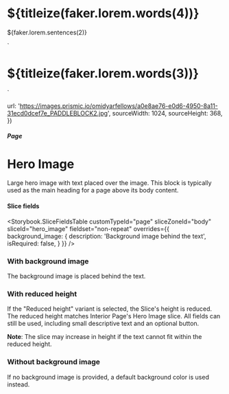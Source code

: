 


  <h1>${titleize(faker.lorem.words(4))}</h1>
  <p>${faker.lorem.sentences(2)}</p>
`

  <h1>${titleize(faker.lorem.words(3))}</h1>
`

  url: 'https://images.prismic.io/omidyarfellows/a0e8ae76-e0d6-4950-8a11-31ecd0dcef7e_PADDLEBLOCK2.jpg',
  sourceWidth: 1024,
  sourceHeight: 368,
})

<Meta title="Pages/Hero Image" component={PageBodyHeroImage} />

##### Page

# Hero Image

Large hero image with text placed over the image. This block is typically used
as the main heading for a page above its body content.

#### Slice fields

<Storybook.SliceFieldsTable
  customTypeId="page"
  sliceZoneId="body"
  sliceId="hero_image"
  fieldset="non-repeat"
  overrides={{
    background_image: {
      description: 'Background image behind the text',
      isRequired: false,
    }
  }}
/>

### With background image

The background image is placed behind the text.

<Canvas withSource="none">
  <Story name="With background image">
    <PageBodyHeroImage
      nextSharesBg={false}
      textHTML={textHTML}
      buttonHref="#"
      backgroundImageFluid={backgroundImage}
    />
  </Story>
</Canvas>

### With reduced height

If the "Reduced height" variant is selected, the Slice's height is reduced. The
reduced height matches Interior Page's Hero Image slice. All fields can still
be used, including small descriptive text and an optional button.

**Note**: The slice may increase in height if the text cannot fit within the
reduced height.

<Canvas withSource="none">
  <Story name="With reduced height">
    <PageBodyHeroImage
      variant="Reduced height"
      nextSharesBg={false}
      textHTML={shortTextHTML}
      buttonHref="#"
      backgroundImageFluid={backgroundImage}
    />
  </Story>
</Canvas>

### Without background image

If no background image is provided, a default background color is used instead.

<Canvas withSource="none">
  <Story name="Without background image">
    <PageBodyHeroImage
      nextSharesBg={false}
      textHTML={textHTML}
      buttonHref="#"
    />
  </Story>
</Canvas>
